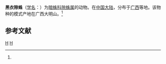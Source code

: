 {{Speciesbox
| genus = Coelotes
| species = atratus
| authority = (Wang et al, 1990)<ref name='id14060'>{{cite web| url =http://www.bioinfo.cn/db05/BjdwSpecies.php?action=view&id=14060| title =黑衣隙蛛| work =《中国动物物种编目数据库》| publisher =中国科学院微生物研究所| author =中国科学院动物研究所| accessdate =2009-04-28| deadurl =yes| archiveurl =https://web.archive.org/web/20160305055722/http://www.bioinfo.cn/db05/BjdwSpecies.php?action=view&id=14060| archivedate =2016-03-05}}</ref>
}}

'''黑衣隙蛛'''（[[学名|学名]]：{{lang|la|''Coelotes atratus''}}）为[[暗蛛科|暗蛛科]][[隙蛛属|隙蛛属]]的动物。在[[中国大陆|中国大陆]]，分布于[[广西|广西]]等地。该物种的模式产地在广西大明山。<ref name='id14060'/>

== 参考文献 ==
{{reflist}}

{{taxonbar}}

[[Category:1990年描述的动物|H]]
[[Category:隙蛛属|H]]


{{蜘蛛小作品}}